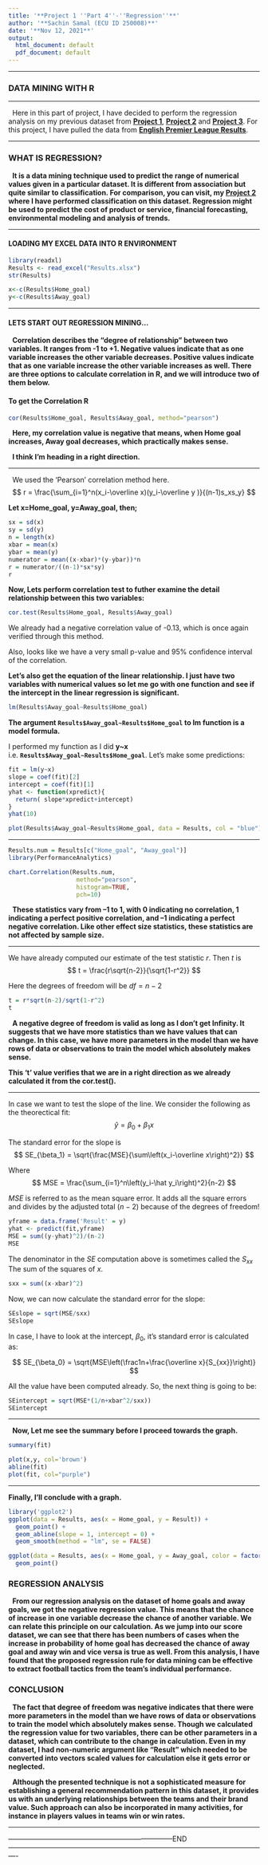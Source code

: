 ```yaml
---
title: '**Project 1 ''Part 4''-''Regression''**'
author: '**Sachin Samal (ECU ID 250008)**'
date: '**Nov 12, 2021**'
output:
  html_document: default
  pdf_document: default
---
```

*** 

###  **DATA MINING WITH R**

***

\   Here in this part of project, I have decided to perform the regression analysis on my previous dataset from [<u>**Project 1**</u>](https://rpubs.com/sacsam005/808877), [<u>**Project 2**</u>](https://rpubs.com/sacsam005/813688) and [<u>**Project 3**</u>](https://rpubs.com/sacsam005/825478). For this project, I have pulled the data from [<u>**English Premier League Results**</u>](https://www.premierleague.com/results.).

***

###    **WHAT IS REGRESSION?**

\   **It is a data mining technique used to predict the range of numerical values given in a particular dataset. It is different from association but quite similar to classification.
For comparison, you can visit, my [<u>**Project 2**</u>](https://rpubs.com/sacsam005/813688) where I have performed classification on this dataset. Regression might be used to predict the cost of product or service, financial forecasting, environmental modeling and analysis of trends.**   

***
####    **LOADING MY EXCEL DATA INTO R ENVIRONMENT**
```r
library(readxl)
Results <- read_excel("Results.xlsx")
str(Results)
```
```r
x<-c(Results$Home_goal)
y<-c(Results$Away_goal)
```


***

####   **LETS START OUT REGRESSION MINING...**

\   **Correlation describes the "degree of relationship" between two variables. It ranges from -1 to +1. Negative values indicate that as one variable increases the other variable decreases.  Positive values indicate that as one variable increase the other variable increases as well.  There are three options to calculate correlation in R, and we will introduce two of them below.**

####    **To get the Correlation R**
```r
cor(Results$Home_goal, Results$Away_goal, method="pearson")

```
\   **Here, my correlation value is negative that means, when Home goal increases, Away goal decreases, which practically makes sense.**

\   **I think I'm heading in a right direction.**

***

\   We used the ‘Pearson’ correlation method here. 
$$
r = \frac{\sum_{i=1}^n(x_i-\overline x)(y_i-\overline y )}{(n-1)s_xs_y}
$$

**Let x=Home_goal, y=Away_goal, then;**
```r
sx = sd(x)
sy = sd(y) 
n = length(x)
xbar = mean(x)
ybar = mean(y)
numerator = mean((x-xbar)*(y-ybar))*n
r = numerator/((n-1)*sx*sy)
r
```
**Now, Lets perform correlation test to futher examine the detail relationship between this two variables:**

```r
cor.test(Results$Home_goal, Results$Away_goal)
```

We already had a negative correlation value of -0.13, which is once again verified through this method.

Also, looks like we have a very small p-value and 95% confidence interval of the correlation.

**Let’s also get the equation of the linear relationship.
I just have two variables with numerical values so let me go with one function and see if the intercept in the linear regression is significant.**

```r
lm(Results$Away_goal~Results$Home_goal)
```

**The argument `Results$Away_goal~Results$Home_goal` to lm function is a model formula.**

I performed my function as I did **y~x** i.e. **`Results$Away_goal~Results$Home_goal`**. Let's make some predictions:
```r
fit = lm(y~x)
slope = coef(fit)[2]
intercept = coef(fit)[1]
yhat <- function(xpredict){
  return( slope*xpredict+intercept)
}
yhat(10)
```

```r
plot(Results$Away_goal~Results$Home_goal, data = Results, col = "blue")
```

***

```r
Results.num = Results[c("Home_goal", "Away_goal")]
library(PerformanceAnalytics)

chart.Correlation(Results.num,
                   method="pearson",
                   histogram=TRUE,
                   pch=10)
```

\   **These statistics vary from –1 to 1, with 0 indicating no correlation, 1 indicating a perfect positive correlation, and –1 indicating a perfect negative correlation.  Like other effect size statistics, these statistics are not affected by sample size.**

***
We have already computed our estimate of the test statistic $r$.  Then $t$ is
$$
t =
\frac{r\sqrt{n-2}}{\sqrt{1-r^2}}
$$

Here the degrees of freedom will be $df=n-2$

```r
t = r*sqrt(n-2)/sqrt(1-r^2)
t
```

\   **A negative degree of freedom is valid as long as I don't get Infinity. It suggests that we have more statistics than we have values that can change. In this case, we have more parameters in the model than we have rows of data or observations to train the model which absolutely makes sense.**

**This 't' value verifies that we are in a right direction as we already calculated it from the cor.test().**

***

In case we want to test the slope of the line. We consider the following as the theorectical fit:
$$  
\hat y = \beta_0+\beta_1x
$$

The standard error for the slope is
$$  
SE_{\beta_1} = \sqrt{\frac{MSE}{\sum\left(x_i-\overline x\right)^2}} 
$$

Where 
$$
MSE = \frac{\sum_{i=1}^n\left(y_i-\hat y_i\right)^2}{n-2}
$$

$MSE$ is referred to as the mean square error.  It adds all the square errors and divides by the adjusted total $(n-2)$ because of the degrees of freedom!

```r
yframe = data.frame('Result' = y)
yhat <- predict(fit,yframe)
MSE = sum((y-yhat)^2)/(n-2)
MSE
```

The denominator in the $SE$ computation above is sometimes called the $S_{xx}$ The sum of the squares of $x$.

```r
sxx = sum((x-xbar)^2)
```

Now, we can now calculate the standard error for the slope:

```r
SEslope = sqrt(MSE/sxx)
SEslope
```

In case, I have to look at the intercept, $\beta_0$, it's standard error is calculated as:

$$
SE_{\beta_0} = \sqrt{MSE\left(\frac1n+\frac{\overline x}{S_{xx}}\right)}
$$

All the value have been computed already. So, the next thing is going to be:

```r
SEintercept = sqrt(MSE*(1/n+xbar^2/sxx))
SEintercept
```

***

\   **Now, Let me see the summary before I proceed towards the graph.**

```r
summary(fit)
```

```r
plot(x,y, col='brown')
abline(fit)
plot(fit, col="purple")
```

***

**Finally, I'll conclude with a graph.**

```r
library('ggplot2')
ggplot(data = Results, aes(x = Home_goal, y = Result)) +
  geom_point() + 
  geom_abline(slope = 1, intercept = 0) + 
  geom_smooth(method = "lm", se = FALSE)
```

```r
ggplot(data = Results, aes(x = Home_goal, y = Away_goal, color = factor(Result))) +
  geom_point() 
```

###   **REGRESSION ANALYSIS**

\   **From our regression analysis on the dataset of home goals and away goals, we got the negative regression value. This means that the chance of increase in one variable decrease the chance of another variable. We can relate this principle on our calculation. As we jump into our score dataset, we can see that there has been numbers of cases when the increase in probability of home goal has decreased the chance of away goal and away win and vice versa is true as well. From this analysis, I have found that the proposed regression rule for data mining can be effective to extract football tactics from the team's individual performance.**

###   **CONCLUSION**
\   **The fact that degree of freedom was negative indicates that there were more parameters in the model than we have rows of data or observations to train the model which absolutely makes sense. Though we calculated the regression value for two variables, there can be other parameters in a dataset, which can contribute to the change in calculation. Even in my dataset, I had non-numeric argument like "Result" which needed to be converted into vectors scaled values for calculation else it gets error or neglected.**

\   **Although the presented technique is not a sophisticated measure for establishing a general recommendation pattern in this dataset, it provides us with an underlying relationships between the teams and their brand value. Such approach can also be incorporated in many activities, for instance in players values in teams win or win rates.**

***

-----------------------------------------------------------------------END----------------------------------------------------------------------------------------------------------------